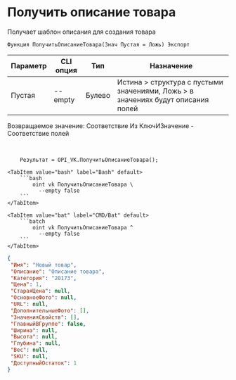 ﻿---
sidebar_position: 8
---


# Получить описание товара
 Получает шаблон описания для создания товара



`Функция ПолучитьОписаниеТовара(Знач Пустая = Ложь) Экспорт`

  | Параметр | CLI опция | Тип | Назначение |
  |-|-|-|-|
  | Пустая | --empty | Булево | Истина > структура с пустыми значениями, Ложь > в значениях будут описания полей |

  
  Возвращаемое значение:   Соответствие Из КлючИЗначение - Соответствие полей

<br/>




```bsl title="Пример кода"
    Результат = OPI_VK.ПолучитьОписаниеТовара();
```
    

 <Tabs>
  
    <TabItem value="bash" label="Bash" default>
        ```bash
            oint vk ПолучитьОписаниеТовара \
              --empty false
        ```
    </TabItem>
  
    <TabItem value="bat" label="CMD/Bat" default>
        ```batch
            oint vk ПолучитьОписаниеТовара ^
              --empty false
        ```
    </TabItem>
</Tabs>


```json title="Результат"
{
 "Имя": "Новый товар",
 "Описание": "Описание товара",
 "Категория": "20173",
 "Цена": 1,
 "СтараяЦена": null,
 "ОсновноеФото": null,
 "URL": null,
 "ДополнительныеФото": [],
 "ЗначенияСвойств": [],
 "ГлавныйВГруппе": false,
 "Ширина": null,
 "Высота": null,
 "Глубина": null,
 "Вес": null,
 "SKU": null,
 "ДоступныйОстаток": 1
}
```
